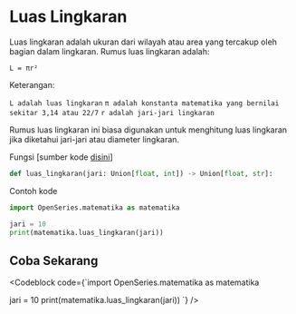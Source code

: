 
# Luas Lingkaran

Luas lingkaran adalah ukuran dari wilayah atau area yang tercakup oleh bagian dalam lingkaran. Rumus luas lingkaran adalah:

```
L = πr²
```

Keterangan:

`L adalah luas lingkaran`
`π adalah konstanta matematika yang bernilai sekitar 3,14 atau 22/7`
`r adalah jari-jari lingkaran`

Rumus luas lingkaran ini biasa digunakan untuk menghitung luas lingkaran jika diketahui jari-jari atau diameter lingkaran.

Fungsi [sumber kode [disini](https://github.com/bellshade/OpenSeries/blob/11ea1de5b7cbb8fa09b8b8a1097e5913bb2bdd05/OpenSeries/matematika.py#L20C1-L20C66)]

```python
def luas_lingkaran(jari: Union[float, int]) -> Union[float, str]:
```

Contoh kode

```python
import OpenSeries.matematika as matematika

jari = 10
print(matematika.luas_lingkaran(jari))
```

## Coba Sekarang

<Codeblock code={`import OpenSeries.matematika as matematika

jari = 10
print(matematika.luas_lingkaran(jari))
`} />
